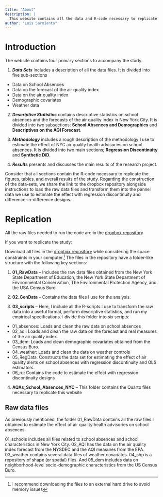 ```yaml
---
title: "About"
description: |
  This website contains all the data and R-code necessary to replicate the results of the study: Air Quality Alerts and School Absences: Evidence from New York City.
author: "Luis Sarmiento"
---
```


# Introduction

The website contains four primary sections to accompany the study:

1. ***Data Sets*** Includes a description of all the data files. It is divided into five sub-sections

::: {.incremental}
- Data on School Absences
- Data on the forecast of the air quality index
- Data on the air quality index
- Demographic covariates
- Weather data
:::

2. ***Descriptive Statistics*** contains descriptive statistics on school absences and the forecasts of the air quality index in New York City. It is divided into two subsections; **School Absences and Demographics** and **Descriptives on the AQI Forecast**.

3. ***Methodology*** includes a rough description of the methodology I use to estimate the effect of NYC air quality health advisories on school absences. It is divided into two main sections; **Regression Discontinuity** and **Synthetic DiD**.

4. ***Results*** presents and discusses the main results of the research project. 


:::{.callout-note}
Consider that all sections contain the R-code necessary to replicate the figures, tables, and overall results of the study. Regarding the construction of the data-sets, we share the link to the dropbox repository alongside instructions to load the raw data files and transform them into the pannel data we use to estimate the effect with regression discontinuity and difference-in-difference designs.
:::

# Replication

All the raw files needed to run the code are in the [dropbox repository](https://www.dropbox.com/sh/1jyjs84sef7t1nt/AABtbantKPm4OyICNEIklpXLa?dl=0)

If you want to replicate the study:

Download all files in the [dropbox repository](https://www.dropbox.com/sh/1jyjs84sef7t1nt/AABtbantKPm4OyICNEIklpXLa?dl=0) while considering the space constraints in your computer.[^1] The files in the repository have a folder-like structure with the following key sections:

[^1]: I recommend downloading the files to an external hard drive to avoid memory issues

1.  **01_RawData** -- Includes the raw data files obtained from the New York State Department of Education, the New York State Department of Environmental Conservation, The Environmental Protection Agency, and the USA Census Buro.

2.  **02_GenData** -- Contains the data files I use for the analysis.

3.  **03_scripts** -- Here, I include all the R-scripts I use to transform the raw data into a useful format, perform descriptive statistics, and run my empirical specifications. I divide this folder into six scripts: 

::: {.incremental}
- 01_absences: Loads and clean the raw data on school absences
- 02_aqi: Loads and clean the raw data on the forecast and real measures of the air quality index
- 03_dem: Loads and clean demographic covariates obtained from the Census Buro.
- 04_weather: Loads and clean the data on weather controls
- 05_RegData: Constructs the data set for estimating the effect of air quality alerts on school absences with regression discontinuity and OLS estimators.
- 06_rd: Contains the code to estimate the effect with regression discontinuity designs
:::


4.  **AQAs_School_Absences_NYC** -- This folder contains the Quarto files necessary to replicate this website

## Raw data files

As previously mentioned, the folder 01_RawData contains all the raw files I obtained to estimate the effect of air quality health advisories on school absences.

01_schools includes all files related to school absences and school characteristics in New York City. 02_AQI has the data on the air quality index forecast from the NYSDEC and the AQI measures from the EPA. 03_weather contains several data files of weather covariates. 04_shp is a repository of shape (or spatial) files. And 05_dem includes data on neighborhood-level socio-demographic characteristics from the US Census Buro.
